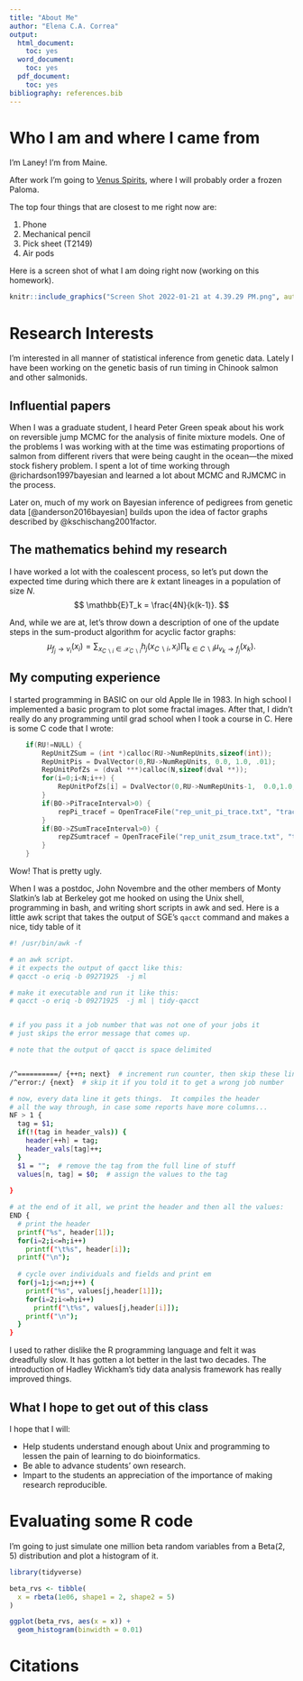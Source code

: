 ```yaml
---
title: "About Me"
author: "Elena C.A. Correa"
output:
  html_document:
    toc: yes
  word_document:
    toc: yes
  pdf_document:
    toc: yes
bibliography: references.bib
---
```


# Who I am and where I came from

I'm Laney! I'm from Maine.

After work I'm going to [Venus Spirits](https://www.venusspirits.com/), where I will probably order a frozen Paloma.

The top four things that are closest to me right now are:

1. Phone
2. Mechanical pencil
3. Pick sheet (T2149)
4. Air pods 

Here is a screen shot of what I am doing right now (working on this homework).

```r
knitr::include_graphics("Screen Shot 2022-01-21 at 4.39.29 PM.png", auto_pdf = TRUE)
```




# Research Interests

I'm interested in all manner of statistical inference from genetic data. Lately I have
been working on the genetic basis of run timing in Chinook salmon and other salmonids.


## Influential papers

When I was a graduate student, I heard Peter Green speak about
his work on reversible jump MCMC for the analysis of finite mixture
models.  One of the problems I was working with at the time was
estimating proportions of salmon from different rivers that were being
caught in the ocean---the mixed stock fishery problem.  I spent a lot
of time working through @richardson1997bayesian and learned a lot about
MCMC and RJMCMC in the process.

Later on, much of my work on Bayesian inference of pedigrees from genetic data
[@anderson2016bayesian] builds upon the idea of factor graphs described by
@kschischang2001factor.

## The mathematics behind my research

I have worked a lot with the coalescent process, so let's put
down the expected time during which there are $k$ extant lineages
in a population of size $N$.
$$
\mathbb{E}T_k = \frac{4N}{k(k-1)}.
$$

And, while we are at, let's throw down a description of one of the 
update steps in the sum-product algorithm for acyclic factor graphs:
$$
\mu_{f_j\longrightarrow v_i}(x_i) =  
\sum_{x_{C\backslash i} \in \mathcal{X}_{C\backslash i}}
h_j(x_{C\backslash i}, x_i) \prod_{k\in C\backslash i} \mu_{v_k\longrightarrow f_j}(x_k).
$$

## My computing experience

I started programming in BASIC on our old Apple IIe in 1983.  In high school
I implemented a basic program to plot some fractal images.  After that, I didn't really
do any programming until grad school when I took a course in C.
Here is some C code that I wrote:
```c
	if(RU!=NULL) {
		RepUnitZSum = (int *)calloc(RU->NumRepUnits,sizeof(int));
		RepUnitPis = DvalVector(0,RU->NumRepUnits, 0.0, 1.0, .01);
		RepUnitPofZs = (dval ***)calloc(N,sizeof(dval **));
		for(i=0;i<N;i++) {
			RepUnitPofZs[i] = DvalVector(0,RU->NumRepUnits-1,  0.0,1.0,   -1);  /* no histograms for these */
		}
		if(BO->PiTraceInterval>0) {
			repPi_tracef = OpenTraceFile("rep_unit_pi_trace.txt", "trace file of reporting unit Pi values from gsi_sim.", Baselines, BO, RU, BO->PiTraceInterval);
		}
		if(BO->ZSumTraceInterval>0) {
			repZSumtracef = OpenTraceFile("rep_unit_zsum_trace.txt", "trace file of reporting unit ZSum values from gsi_sim.", Baselines, BO, RU, BO->ZSumTraceInterval);
		}
	}
```
Wow! That is pretty ugly.  

When I was a postdoc, John Novembre and the other members of Monty Slatkin's lab at
Berkeley got me hooked on using the Unix shell, programming in bash, and
writing short scripts in awk and sed. Here is a little awk script that takes the
output of SGE's `qacct` command and makes a nice, tidy table of it
```sh
#! /usr/bin/awk -f

# an awk script. 
# it expects the output of qacct like this:
# qacct -o eriq -b 09271925  -j ml

# make it executable and run it like this:
# qacct -o eriq -b 09271925  -j ml | tidy-qacct


# if you pass it a job number that was not one of your jobs it 
# just skips the error message that comes up.  

# note that the output of qacct is space delimited


/^==========/ {++n; next}  # increment run counter, then skip these lines
/^error:/ {next}  # skip it if you told it to get a wrong job number

# now, every data line it gets things.  It compiles the header 
# all the way through, in case some reports have more columns...
NF > 1 {
  tag = $1;
  if(!(tag in header_vals)) {
    header[++h] = tag;
    header_vals[tag]++;
  }
  $1 = "";  # remove the tag from the full line of stuff
  values[n, tag] = $0;  # assign the values to the tag
  
}

# at the end of it all, we print the header and then all the values:
END {
  # print the header
  printf("%s", header[1]);
  for(i=2;i<=h;i++) 
    printf("\t%s", header[i]);
  printf("\n");
  
  # cycle over individuals and fields and print em
  for(j=1;j<=n;j++) {
    printf("%s", values[j,header[1]]);
    for(i=2;i<=h;i++) 
      printf("\t%s", values[j,header[i]]);
    printf("\n");
  }
}
```

I used to rather dislike the R programming language and felt it was 
dreadfully slow.  It has gotten a lot better in the last two decades. 
The introduction of Hadley Wickham's tidy data analysis framework has
really improved things.

## What I hope to get out of this class

I hope that I will:

* Help students understand enough about Unix and programming to lessen the pain of learning to do bioinformatics.
* Be able to advance students' own research.
* Impart to the students an appreciation of the importance of making research reproducible.

# Evaluating some R code

I'm going to just simulate one million beta random variables from a $\mathrm{Beta}(2,5)$ distribution
and plot a histogram of it.
```r
library(tidyverse)

beta_rvs <- tibble(
  x = rbeta(1e06, shape1 = 2, shape2 = 5)
)

ggplot(beta_rvs, aes(x = x)) +
  geom_histogram(binwidth = 0.01)
```


# Citations


